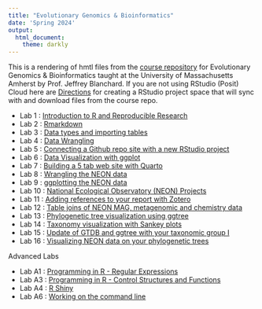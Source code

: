 ```yaml
---
title: "Evolutionary Genomics & Bioinformatics"
date: 'Spring 2024'
output: 
  html_document:
    theme: darkly
---
```


This is a rendering of hmtl files from the [course repository](https://github.com/jeffreyblanchard/EvoGeno2024R) for Evolutionary Genomics & Bioinformatics taught at the University of Massachusetts Amherst by Prof. Jeffrey Blanchard.  If you are not using RStudio (Posit) Cloud here are [Directions](EvoGeno_github.html) for creating a RStudio project space that will sync with and download files from the course repo.

* Lab 1 : [Introduction to R and Reproducible Research](EvoGeno_Lab1_intro.html)
* Lab 2 : [Rmarkdown](EvoGeno_Lab2_Rmarkdown.html)
* Lab 3 : [Data types and importing tables](EvoGeno_Lab3_data_types.html)
* Lab 4 : [Data Wrangling](EvoGeno_Lab4_datawrangle.html)
* Lab 5 : [Connecting a Github repo site with a new RStudio project](EvoGeno_Lab5_Github_posit.html)
* Lab 6 : [Data Visualization with ggplot](EvoGeno_Lab6_ggplot.html)
* Lab 7 : [Building a 5 tab web site with Quarto](EvoGeno_Lab7_quarto.html)
* Lab 8 : [Wrangling the NEON data](EvoGeno_Lab8_tables.html)
* Lab 9 : [ggplotting the NEON data](EvoGeno_Lab9_pub_graphics.html)
* Lab 10 : [National Ecological Observatory (NEON) Projects](EvoGeno_Lab10_NEON.html)
* Lab 11 : [Adding references to your report with Zotero](EvoGeno_Lab11_zotero.html)
* Lab 12 : [Table joins of NEON MAG, metagenomic and chemistry data](EvoGeno_Lab12_joins.html)
* Lab 13 : [Phylogenetic tree visualization using ggtree](EvoGeno_Lab13_ggtree.html)
* Lab 14 : [Taxonomy visualization with Sankey plots](EvoGeno_Lab14_sankey.html)
* Lab 15 : [Update of GTDB and ggtree with your taxonomic group I](EvoGeno_Lab15a_ggtree.html)
* Lab 16 : [Visualizing NEON data on your phylogenetic trees](EvoGeno_Lab15b_ggtree.html)

Advanced Labs

* Lab A1 : [Programming in R - Regular Expressions](EvoGeno_xtra1_stringr.html)
* Lab A3 : [Programming in R - Control Structures and Functions](EvoGeno_xtra3_loops.html)
* Lab A4 : [R Shiny](EvoGeno_xtra4_shiny.html)
* Lab A6 : [Working on the command line](EvoGeno_xtra6_cmd.html)
